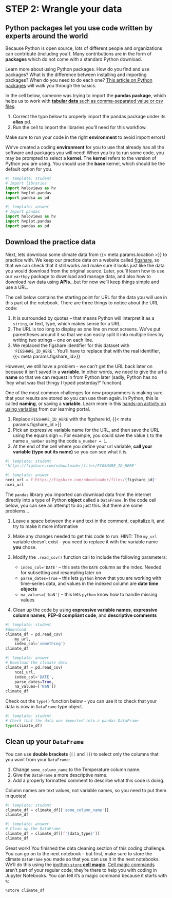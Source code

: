 # STEP 2: Wrangle your data

## Python **packages** let you use code written by experts around the world

Because Python is open source, lots of different people and organizations can contribute (including you!). Many contributions are in the form of **packages** which do not come with a standard Python download.

::: {.callout-read title="Packages need to be installed and imported."}
Learn more about using Python packages. How do you find and use packages? What is the difference between installing and importing packages? When do you need to do each one? [This article on Python packages](https://www.earthdatascience.org/courses/intro-to-earth-data-science/python-code-fundamentals/use-python-packages/) will walk you through the basics.
:::

In the cell below, someone was trying to import the **pandas package**, which helps us to work with [**tabular data** such as comma-separated value or csv files](https://www.earthdatascience.org/courses/intro-to-earth-data-science/file-formats/use-text-files/).

::: {.callout-task title="Import packages"}

  1. Correct the typo below to properly import the pandas package under its **alias** pd.
  2. Run the cell to import the libraries you'll need for this workflow.

:::

::: {.content-visible when-format="ipynb"}
:::: {.callout-warning}
Make sure to run your code in the right **environment** to avoid import errors!

We've created a coding **environment** for you to use that already has all the software and packages you will need! When you try to run some code, you may be prompted to select a **kernel**. The **kernel** refers to the version of Python you are using. You should use the **base** kernel, which should be the default option for you.
::::
:::

```python
#| template: student
# Import libraries
import holoviews as hv
import hvplot.pandas
import pandsa as pd
```

::: {.content-visible when-format="html"}
```python
#| template: answer
# Import pandas
import holoviews as hv
import hvplot.pandas
import pandas as pd
```
:::

## Download the practice data

Next, lets download some climate data from {{< meta params.location >}} to practice with. We keep our practice data on a website called [figshare](https://figshare.com), so that we can check that it still works and make sure it looks just like the data you would download from the original source. Later, you'll learn how to use our `earthpy` package to download and manage data, and also how to download raw data using **APIs**...but for now we'll keep things simple and use a URL.

The cell below contains the starting point for URL for the data you will use in this part of the notebook. There are three things to notice about the URL code:

  1. It is surrounded by quotes -- that means Python will interpret it as a `string`, or text, type, which makes sense for a URL.
  2. The URL is too long to display as one line on most screens. We've put parentheses around it so that we can easily split it into multiple lines by writing two strings -- one on each line.
  3. We replaced the figshare identifier for this dataset with `'FIGSHARE_ID_HERE'`. You'll have to replace that with the real identifier, {{< meta params.figshare_id>}}

However, we still have a problem - we can't get the URL back later on because it isn't saved in a **variable**. In other words, we need to give the url a **name** so that we can request in from Python later (sadly, Python has no 'hey what was that thingy I typed yesterday?' function).

::: {.callout-read title="Names/variables in Python"}
One of the most common challenges for new programmers is making sure that your results are stored so you can use them again. In Python, this is called **naming**, or saving a **variable**.  Learn more in this [hands-on activity on using variables](https://www.earthdatascience.org/courses/intro-to-earth-data-science/python-code-fundamentals/get-started-using-python/variables/) from our learning portal.
:::

::: {.callout-task title="Save the URL for later"}

  1. Replace `FIGSHARE_ID_HERE` with the figshare id, {{< meta params.figshare_id >}}
  2. Pick an expressive variable name for the URL, and then save the URL using the equals sign `=`. For example, you could save the value `1` to the name `a_number` using the code `a_number = 1`.
  3. At the end of the cell where you define your url variable, **call your variable (type out its name)** so you can see what it is.

:::

```python
#| template: student
'https://figshare.com/ndownloader/files/FIGSHARE_ID_HERE'
```

::: {.content-visible when-format="html"}
```python
#| template: answer
ncei_url = f'https://figshare.com/ndownloader/files/{figshare_id}'
ncei_url
```
:::

The `pandas` library you imported can download data from the internet directly into a type of Python **object** called a `DataFrame`. In the code cell below, you can see an attempt to do just this. But there are some problems...

::: {.callout-task title="Fix some code!"}

  1. Leave a space between the `#` and text in the comment, capitalize it, and try to make it more informative
  2. Make any changes needed to get this code to run. HINT: The `my_url` variable doesn't exist - you need to replace it with the variable name **you** chose.
  3. Modify the `.read_csv()` function call to include the following parameters:

      + `index_col='DATE'` -- this sets the `DATE` column as the index. Needed for subsetting and resampling later on
      + `parse_dates=True` -- this lets `python` know that you are working with time-series data, and values in the indexed column are **date time objects**
      + `na_values=['NaN']` -- this lets `python` know how to handle missing values

  4. Clean up the code by using **expressive variable names**, **expressive column names**, **PEP-8 compliant code**, and **descriptive comments**

:::

```python
#| template: student
#download
climate_df = pd.read_csv(
    my_url,
    index_col='something')
climate_df
```

::: {.content-visible when-format="html"}
```python
#| template: answer
# Download the climate data
climate_df = pd.read_csv(
    ncei_url,
    index_col='DATE',
    parse_dates=True,
    na_values=['NaN'])
climate_df
```
:::

:::{.callout-tip}
Check out the `type()` function below - you can use it to check that your data is now in `DataFrame` type object.
:::

```python
#| template: student
# Check that the data was imported into a pandas DataFrame
type(climate_df)
```

## Clean up your `DataFrame`

::: {.callout-task title="Get rid of unwanted columns"}
You can use **double brackets** (`[[` and `]]`) to select only the columns that you want from your `DataFrame`:

  1. Change `some_column_name` to the Temperature column name.
  2. Give the `DataFrame` a more descriptive name.
  3. Add a properly formatted comment to describe what this code is doing.

:::

::: {.callout-warning}
Column names are text values, not variable names, so you need to put them in quotes!
:::

```python
#| template: student
climate_df = climate_df[['some_column_name']]
climate_df
```

::: {.content-visible when-format="html"}
```python
#| template: answer
# Clean up the DataFrame
climate_df = climate_df[[f'{data_type}']]
climate_df
```
:::

::: {.content-visible when-format="ipynb"}
Great work! You finished the data cleaning section of this coding challenge. You can go on to the next notebook -- but first, make sure to store the climate `DataFrame` you made so that you can use it in the next notebooks. We'll do this using the [ipython `store` **cell magic**](https://ipython.readthedocs.io/en/stable/config/extensions/storemagic.html). [Cell magic commands](https://ipython.readthedocs.io/en/stable/interactive/magics.html) aren't part of your regular code; they're there to help you with coding in Jupyter Notebooks. You can tell it's a magic command because it starts with `%`:

```python
%store climate_df
```
:::

